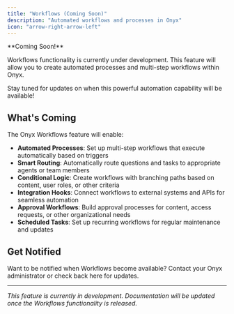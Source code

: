 ```yaml
---
title: "Workflows (Coming Soon)"
description: "Automated workflows and processes in Onyx"
icon: "arrow-right-arrow-left"
---
```


<Info>
**Coming Soon!** 

Workflows functionality is currently under development. This feature will allow you to create automated processes and multi-step workflows within Onyx.

Stay tuned for updates on when this powerful automation capability will be available!
</Info>

## What's Coming

The Onyx Workflows feature will enable:

- **Automated Processes**: Set up multi-step workflows that execute automatically based on triggers
- **Smart Routing**: Automatically route questions and tasks to appropriate agents or team members
- **Conditional Logic**: Create workflows with branching paths based on content, user roles, or other criteria
- **Integration Hooks**: Connect workflows to external systems and APIs for seamless automation
- **Approval Workflows**: Build approval processes for content, access requests, or other organizational needs
- **Scheduled Tasks**: Set up recurring workflows for regular maintenance and updates

## Get Notified

Want to be notified when Workflows become available? Contact your Onyx administrator or check back here for updates.

---

*This feature is currently in development. Documentation will be updated once the Workflows functionality is released.* 